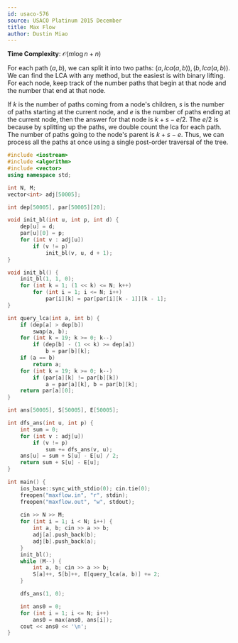 ```yaml
---
id: usaco-576
source: USACO Platinum 2015 December
title: Max Flow
author: Dustin Miao
---
```


**Time Complexity**: $\mathcal O(m\log n + n)$

For each path $(a, b)$, we can split it into two paths: $(a, lca(a, b)), (b, lca(a, b))$. We 
can find the LCA with any method, but the easiest is with binary lifting. For each node, 
keep track of the number paths that begin at that node and the number that end at that node. 

If $k$ is the number of paths coming from a node's children, $s$ is the number of paths 
starting at the current node, and $e$ is the number of paths ending at the current node, 
then the answer for that node is $k + s - e / 2$. The $e / 2$ is because by splitting up
the paths, we double count the lca for each path. The number of paths going to the node's
parent is $k + s - e$. Thus, we can process all the paths at once using a single post-order 
traversal of the tree. 

<LanguageSection>

<CPPSection>

```cpp
#include <iostream>
#include <algorithm>
#include <vector>
using namespace std;

int N, M;
vector<int> adj[50005];

int dep[50005], par[50005][20];

void init_bl(int u, int p, int d) {
    dep[u] = d;
    par[u][0] = p;
    for (int v : adj[u])
        if (v != p)
            init_bl(v, u, d + 1);
}

void init_bl() {
    init_bl(1, 1, 0);
    for (int k = 1; (1 << k) <= N; k++)
        for (int i = 1; i <= N; i++)
            par[i][k] = par[par[i][k - 1]][k - 1];
}

int query_lca(int a, int b) {
    if (dep[a] > dep[b])
        swap(a, b);
    for (int k = 19; k >= 0; k--)
        if (dep[b] - (1 << k) >= dep[a])
            b = par[b][k];
    if (a == b)
        return a;
    for (int k = 19; k >= 0; k--)
        if (par[a][k] != par[b][k])
            a = par[a][k], b = par[b][k];
    return par[a][0];
} 

int ans[50005], S[50005], E[50005];

int dfs_ans(int u, int p) {
    int sum = 0;
    for (int v : adj[u])
        if (v != p)
            sum += dfs_ans(v, u);
    ans[u] = sum + S[u] - E[u] / 2;
    return sum + S[u] - E[u];
}

int main() {
    ios_base::sync_with_stdio(0); cin.tie(0);
    freopen("maxflow.in", "r", stdin);
    freopen("maxflow.out", "w", stdout);
    
    cin >> N >> M;
    for (int i = 1; i < N; i++) {
        int a, b; cin >> a >> b;
        adj[a].push_back(b);
        adj[b].push_back(a);
    }
    init_bl();
    while (M--) {
        int a, b; cin >> a >> b;
        S[a]++, S[b]++, E[query_lca(a, b)] += 2;
    }

    dfs_ans(1, 0);

    int ans0 = 0;
    for (int i = 1; i <= N; i++) 
        ans0 = max(ans0, ans[i]);
    cout << ans0 << '\n';
}

```
</CPPSection>

</LanguageSection>
